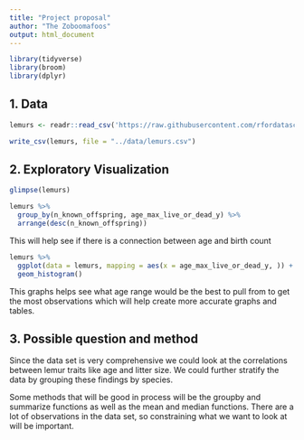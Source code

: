 ```yaml
---
title: "Project proposal"
author: "The Zoboomafoos"
output: html_document
---
```


```r
library(tidyverse)
library(broom)
library(dplyr)
```

## 1. Data

```r
lemurs <- readr::read_csv('https://raw.githubusercontent.com/rfordatascience/tidytuesday/master/data/2021/2021-08-24/lemur_data.csv')

write_csv(lemurs, file = "../data/lemurs.csv")
```

## 2. Exploratory Visualization

```r
glimpse(lemurs)
```

```r
lemurs %>% 
  group_by(n_known_offspring, age_max_live_or_dead_y) %>% 
  arrange(desc(n_known_offspring))
```

This will help see if there is a connection between age and birth count

```r
lemurs %>% 
  ggplot(data = lemurs, mapping = aes(x = age_max_live_or_dead_y, )) +
  geom_histogram()
```

This graphs helps see what age range would be the best to pull from to get the most observations which will help create more accurate graphs and tables.

## 3. Possible question and method

Since the data set is very comprehensive we could look at the correlations between lemur traits like age and litter size. We could further stratify the data by grouping these findings by species. 

Some methods that will be good in process will be the groupby and summarize functions as well as the mean and median functions. There are a lot of observations in the data set, so constraining what we want to look at will be important. 
